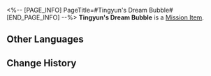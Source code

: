 <%-- [PAGE_INFO]
PageTitle=#Tingyun's Dream Bubble#
[END_PAGE_INFO] --%>
{{Item Infobox
|id          = 140522
|image       = Item Tingyun's Dream Bubble.png{{subst:void|<!--$UPLOAD:<<SpriteOutput/ItemFigures/140522.png>-<Item Tingyun's Dream Bubble.png>-<Item Icons>>-->}}
|type        = Mission Item
|invCategory = Missions
|rarity      = 3
|effect      = 
|description = A dream bubble gifted by Tingyun, which records your journeys on the Xianzhou. In this dream, the real Tingyun never missed out on meeting you.
}}
{{Description|''"The future is neither an initial meeting nor a reunion &mdash; We have always walked together."''}}
'''Tingyun's Dream Bubble''' is a [[Mission Item]].

==Other Languages==
{{Other Languages
|en   = Tingyun's Dream Bubble
|zhs  = 停云的梦泡
|zht  = 停雲的夢泡
|ja   = 停雲の夢の泡
|ko   = 정운의 꿈방울
|es   = Burbuja de ensueño de Tingyun
|fr   = Bulle onirique de Tingyun
|ru   = Пузырь грёз Тинъюнь
|th   = ฟองแห่งความฝันของ Tingyun
|vi   = Bong Bóng Giấc Mơ Của Tingyun
|de   = Tingyuns Traumblase
|id   = Gelembung Mimpi Tingyun
|pt   = Bolha de Sonhos da Tingyun
}}

==Change History==
{{Change History|2.7}}